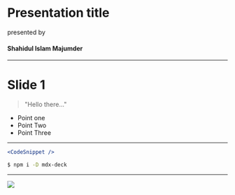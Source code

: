 
<Container>

# Presentation title

<Text color="white">presented by</Text>

#### Shahidul Islam Majumder

</Container>

---

<Container>

# Slide 1

> "Hello there..."

- Point one
- Point Two
- Point Three

</Container>

---

<Container>

```jsx
<CodeSnippet />
```

```bash
$ npm i -D mdx-deck
```

</Container>

---

<Container variant="centered">

<img src={anyqsn} />

</Container>

